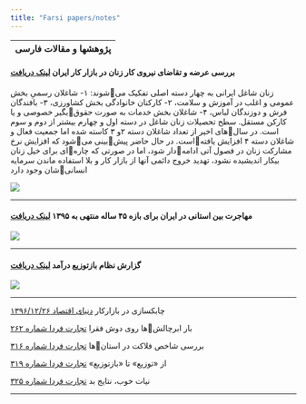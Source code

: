 ```yaml
---
title: "Farsi papers/notes"
---
```



| پژوهشها و مقالات فارسی   |
|----------------------:|




<div align="right">


#### **بررسی عرضه و تقاضای نیروی كار زنان در بازار كار ایران    ** [ لینک دریافت](https://www.dropbox.com/s/08cxt0m8qwx3uu3/final%20report.pdf?dl=1)

زنان شاغل ایرانی به چهار دسته اصلی تفکیک میشوند: ۱- شاغلان رسمیِ بخش عمومی و اغلب در آموزش و سلامت، ۲- کارکنان خانوادگی بخش کشاورزی، ۳- بافندگان فرش و دوزندگان لباس، ۴- شاغلان بخش خدمات به صورت حقوقبگیر خصوصی و یا کارکن مستقل. سطح تحصیلات زنان شاغل در دسته اول و چهارم بیشتر از دوم و سوم است. در سالهای اخیر از تعداد شاغلان دسته ۲و ۳ کاسته شده اما جمعیت فعال و شاغلان دسته ۴ افزایش یافتهاست. در حال حاضر پیشبینی میشود که افزایش نرخ مشارکت زنان در فصول آتی ادامهدار شود، اما در صورتی که چارهای برای خیل زنان بیکار اندیشیده نشود، تهدید  خروج دائمی آنها از بازار کار و بلا استفاده ماندن سرمایه انسانیشان وجود دارد

![](content/femalelabor.png)



---

#### مهاجرت بین استانی در ایران برای بازه ۴۵ ساله منتهی به ۱۳۹۵   [لینک دریافت](https://www.dropbox.com/s/ceonn045iektfeg/migrationreport.pdf?dl=0) 

![](content/mig_state65-95.png)

---

#### گزارش نظام بازتوزیع درآمد  [لینک دریافت](http://www.imps.ac.ir/uploads/barnamerizi-tozi-daramad.pdf) 

![](content/incomedist.png)

---

چابکسازی در بازارکار [دنیای اقتصاد ۱۳۹۶/۱۲/۲۶](https://www.donya-e-eqtesad.com/fa/tiny/news-3367356)

بار ابرچالشها روی دوش فقرا [تجارت فردا شماره ۲۶۲](http://www.tejaratefarda.com/fa/tiny/news-26283) 

بررسی  شاخص فلاکت در استانها [تجارت فردا شماره ۳۱۶](http://www.tejaratefarda.com/fa/tiny/news-30996)

از «توزیع» تا «بازتوزیع» [تجارت فردا شماره ۳۱۹](http://www.tejaratefarda.com/fa/tiny/news-30996)


نیات خوب، نتایج بد [تجارت فردا شماره ۳۲۵](http://www.tejaratefarda.com/fa/tiny/news-31637)


</div>
---

 

